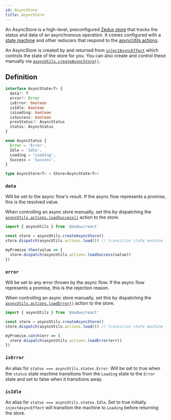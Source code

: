 ```yaml
---
id: AsyncStore
title: AsyncStore
---
```


An AsyncStore is a high-level, preconfigured [Zedux store](../classes/Store) that tracks the status and data of an asynchronous operation. It comes configured with a [state machine](../../walkthrough/state-machines) and other reducers that respond to the [asyncUtils actions](../).

An AsyncStore is created by and returned from [`injectAsyncEffect`](../injectors/injectAsyncEffect) which controls the state of the store for you. You can also create and control these manually via [`asyncUtils.createAsyncStore()`](../utils/asyncUtils#createasyncstore).

## Definition

```ts
interface AsyncState<T> {
  data?: T
  error?: Error
  isError: boolean
  isIdle: boolean
  isLoading: boolean
  isSuccess: boolean
  prevStatus?: AsyncStatus
  status: AsyncStatus
}

enum AsyncStatus {
  Error = 'Error',
  Idle = 'Idle',
  Loading = 'Loading',
  Success = 'Success',
}

type AsyncStore<T> = Store<AsyncState<T>>
```

### `data`

Will be set to the async flow's result. If the async flow represents a promise, this is the resolved value.

When controlling an async store manually, set this by dispatching the [`asyncUtils.actions.loadSuccess()`](../utils/asyncUtils#loadsuccess) action to the store.

```ts
import { asyncUtils } from '@zedux/react'

const store = asyncUtils.createAsyncStore()
store.dispatch(asyncUtils.actions.load()) // transition state machine

myPromise.then(value => {
  store.dispatch(asyncUtils.actions.loadSuccess(value))
})
```

### `error`

Will be set to any error thrown by the async flow. If the async flow represents a promise, this is the rejection reason.

When controlling an async store manually, set this by dispatching the [`asyncUtils.actions.loadError()`](../utils/asyncUtils#loaderror) action to the store.

```ts
import { asyncUtils } from '@zedux/react'

const store = asyncUtils.createAsyncStore()
store.dispatch(asyncUtils.actions.load()) // transition state machine

myPromise.catch(err => {
  store.dispatch(asyncUtils.actions.loadError(err))
})
```

### `isError`

An alias for `status === asyncUtils.states.Error`. Will be set to true when the `status` state machine transitions from the `Loading` state to the `Error` state and set to false when it transitions away.

### `isIdle`

An alias for `status === asyncUtils.states.Idle`. Set to true initially. `injectAsyncEffect` will transition the machine to `Loading` before returning the store.